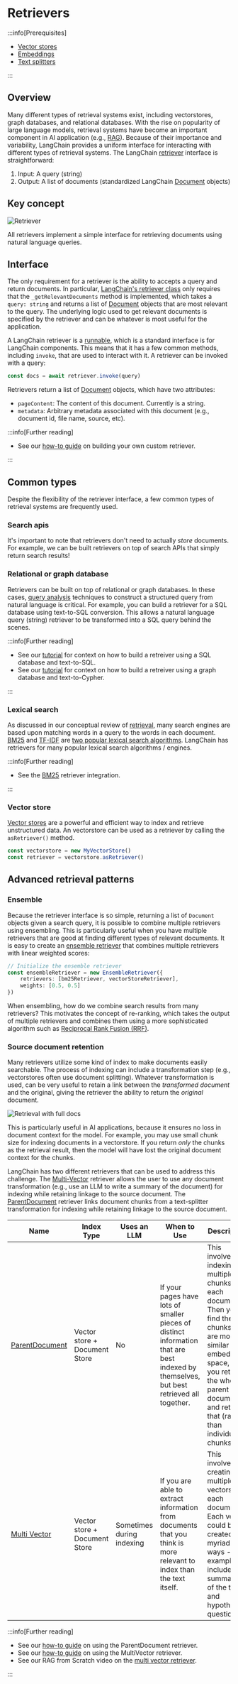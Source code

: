 # Retrievers

<span data-heading-keywords="retriever,retrievers"></span>

:::info[Prerequisites]

- [Vector stores](/docs/concepts/vectorstores/)
- [Embeddings](/docs/concepts/embedding_models/)
- [Text splitters](/docs/concepts/text_splitters/)

:::

## Overview

Many different types of retrieval systems exist, including vectorstores, graph databases, and relational databases.
With the rise on popularity of large language models, retrieval systems have become an important component in AI application (e.g., [RAG](/docs/concepts/rag/)).
Because of their importance and variability, LangChain provides a uniform interface for interacting with different types of retrieval systems.
The LangChain [retriever](/docs/concepts/retrievers/) interface is straightforward:

1. Input: A query (string)
2. Output: A list of documents (standardized LangChain [Document](https://api.js.langchain.com/classes/_langchain_core.documents.Document.html) objects)

## Key concept

![Retriever](/img/retriever_concept.png)

All retrievers implement a simple interface for retrieving documents using natural language queries.

## Interface

The only requirement for a retriever is the ability to accepts a query and return documents.
In particular, [LangChain's retriever class](https://api.js.langchain.com/classes/_langchain_core.retrievers.BaseRetriever.html) only requires that the `_getRelevantDocuments` method is implemented, which takes a `query: string` and returns a list of [Document](https://api.js.langchain.com/classes/_langchain_core.documents.Document.html) objects that are most relevant to the query.
The underlying logic used to get relevant documents is specified by the retriever and can be whatever is most useful for the application.

A LangChain retriever is a [runnable](/docs/how_to/lcel_cheatsheet/), which is a standard interface is for LangChain components.
This means that it has a few common methods, including `invoke`, that are used to interact with it. A retriever can be invoked with a query:

```typescript
const docs = await retriever.invoke(query)
```

Retrievers return a list of [Document](https://api.js.langchain.com/classes/_langchain_core.documents.Document.html) objects, which have two attributes:

- `pageContent`: The content of this document. Currently is a string.
- `metadata`: Arbitrary metadata associated with this document (e.g., document id, file name, source, etc).

:::info[Further reading]

- See our [how-to guide](/docs/how_to/custom_retriever/) on building your own custom retriever.

:::

## Common types

Despite the flexibility of the retriever interface, a few common types of retrieval systems are frequently used.

### Search apis

It's important to note that retrievers don't need to actually _store_ documents.
For example, we can be built retrievers on top of search APIs that simply return search results!

### Relational or graph database

Retrievers can be built on top of relational or graph databases.
In these cases, [query analysis](/docs/concepts/retrieval/) techniques to construct a structured query from natural language is critical.
For example, you can build a retriever for a SQL database using text-to-SQL conversion. This allows a natural language query (string) retriever to be transformed into a SQL query behind the scenes.

:::info[Further reading]

- See our [tutorial](/docs/tutorials/sql_qa/) for context on how to build a retreiver using a SQL database and text-to-SQL.
- See our [tutorial](/docs/tutorials/graph/) for context on how to build a retreiver using a graph database and text-to-Cypher.

:::

### Lexical search

As discussed in our conceptual review of [retrieval](/docs/concepts/retrieval/), many search engines are based upon matching words in a query to the words in each document.
[BM25](https://en.wikipedia.org/wiki/Okapi_BM25#:~:text=BM25%20is%20a%20bag%2Dof,slightly%20different%20components%20and%20parameters.) and [TF-IDF](https://en.wikipedia.org/wiki/Tf%E2%80%93idf) are [two popular lexical search algorithms](https://cameronrwolfe.substack.com/p/the-basics-of-ai-powered-vector-search?utm_source=profile&utm_medium=reader2).
LangChain has retrievers for many popular lexical search algorithms / engines.

:::info[Further reading]

- See the [BM25](/docs/integrations/retrievers/bm25/) retriever integration.

:::

### Vector store

[Vector stores](/docs/concepts/vectorstores/) are a powerful and efficient way to index and retrieve unstructured data.
An vectorstore can be used as a retriever by calling the `asRetriever()` method.

```typescript
const vectorstore = new MyVectorStore()
const retriever = vectorstore.asRetriever()
```

## Advanced retrieval patterns

### Ensemble

Because the retriever interface is so simple, returning a list of `Document` objects given a search query, it is possible to combine multiple retrievers using ensembling.
This is particularly useful when you have multiple retrievers that are good at finding different types of relevant documents.
It is easy to create an [ensemble retriever](/docs/how_to/ensemble_retriever/) that combines multiple retrievers with linear weighted scores:

```typescript
// Initialize the ensemble retriever
const ensembleRetriever = new EnsembleRetriever({
    retrievers: [bm25Retriever, vectorStoreRetriever],
    weights: [0.5, 0.5]
})
```

When ensembling, how do we combine search results from many retrievers?
This motivates the concept of re-ranking, which takes the output of multiple retrievers and combines them using a more sophisticated algorithm such as [Reciprocal Rank Fusion (RRF)](https://plg.uwaterloo.ca/~gvcormac/cormacksigir09-rrf.pdf).

### Source document retention

Many retrievers utilize some kind of index to make documents easily searchable.
The process of indexing can include a transformation step (e.g., vectorstores often use document splitting).
Whatever transformation is used, can be very useful to retain a link between the _transformed document_ and the original, giving the retriever the ability to return the _original_ document.

![Retrieval with full docs](/img/retriever_full_docs.png)

This is particularly useful in AI applications, because it ensures no loss in document context for the model.
For example, you may use small chunk size for indexing documents in a vectorstore.
If you return _only_ the chunks as the retrieval result, then the model will have lost the original document context for the chunks.

LangChain has two different retrievers that can be used to address this challenge.
The [Multi-Vector](/docs/how_to/multi_vector/) retriever allows the user to use any document transformation (e.g., use an LLM to write a summary of the document) for indexing while retaining linkage to the source document.
The [ParentDocument](/docs/how_to/parent_document_retriever/) retriever links document chunks from a text-splitter transformation for indexing while retaining linkage to the source document.

| Name                                                      | Index Type                    | Uses an LLM               | When to Use                                                                                                                             | Description                                                                                                                                                                                                              |
| --------------------------------------------------------- | ----------------------------- | ------------------------- | --------------------------------------------------------------------------------------------------------------------------------------- | ------------------------------------------------------------------------------------------------------------------------------------------------------------------------------------------------------------------------ |
| [ParentDocument](/docs/how_to/parent_document_retriever/) | Vector store + Document Store | No                        | If your pages have lots of smaller pieces of distinct information that are best indexed by themselves, but best retrieved all together. | This involves indexing multiple chunks for each document. Then you find the chunks that are most similar in embedding space, but you retrieve the whole parent document and return that (rather than individual chunks). |
| [Multi Vector](/docs/how_to/multi_vector/)                | Vector store + Document Store | Sometimes during indexing | If you are able to extract information from documents that you think is more relevant to index than the text itself.                    | This involves creating multiple vectors for each document. Each vector could be created in a myriad of ways - examples include summaries of the text and hypothetical questions.                                         |

:::info[Further reading]

- See our [how-to guide](/docs/how_to/parent_document_retriever/) on using the ParentDocument retriever.
- See our [how-to guide](/docs/how_to/multi_vector/) on using the MultiVector retriever.
- See our RAG from Scratch video on the [multi vector retriever](https://youtu.be/gTCU9I6QqCE?feature=shared).

:::
